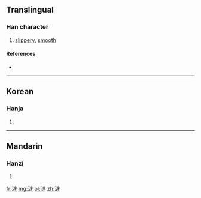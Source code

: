 ==Translingual==

===Han character===
{{Han char|rn=85|rad=水|as=13|sn=16|four=|canj=水卜土手 (EYGQ)}}

# [[slippery]], [[smooth]]

====References====
* {{Han ref|kx=0654.130|dkj=18434|dj=1064.110|hdz=31736.040|uh=6FBE|ud=28606}}

----

==Korean==

===Hanja===
{{ko-hanja|hangeul=단|eumhun=|rv=dan|mr=tan|y=tan}}

# {{defn|lang=ko|sort=水13}}

----

==Mandarin==

===Hanzi===
{{cmn-hanzi|pin=[[tà]] ([[ta4]])|wg=t'a<sup>4</sup>}}

# {{defn|lang=cmn|sort=水13}}

[[fr:澾]]
[[mg:澾]]
[[pl:澾]]
[[zh:澾]]